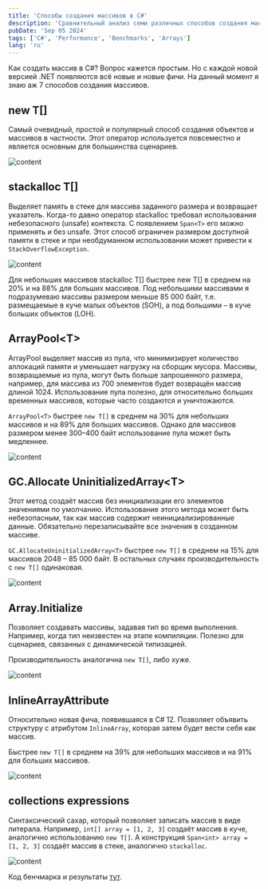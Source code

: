```yaml
---
title: 'Способы создания массивов в C#'
description: 'Сравнительный анализ семи различных способов создания массивов в C# с точки зрения производительности и применимости'
pubDate: 'Sep 05 2024'
tags: ['C#', 'Performance', 'Benchmarks', 'Arrays']
lang: 'ru'
---
```



Как создать массив в C#? Вопрос кажется простым. Но с каждой новой версией .NET появляются всё новые и новые фичи. На данный момент я знаю аж 7 способов создания массивов.

## new T[]

Самый очевидный, простой и популярный способ создания объектов и массивов в частности. Этот оператор используется повсеместно и является основным для большинства сценариев.

<Image src={image01} alt="content" />

## stackalloc T[]

Выделяет память в стеке для массива заданного размера и возвращает указатель. Когда-то давно оператор stackalloc требовал использования небезопасного (unsafe) контекста. С появлением `Span<T>` его можно применять и без unsafe. Этот способ ограничен размером доступной памяти в стеке и при необдуманном использовании может привести к `StackOverflowException`.

<Image src={image02} alt="content" />

Для небольших массивов stackalloc T[] быстрее new T[] в среднем на 20% и на 88% для больших массивов. Под небольшими массивами я подразумеваю массивы размером меньше 85 000 байт, т.е. размещаемые в куче малых объектов (SOH), а под большими – в куче больших объектов (LOH).

## ArrayPool\<T\>

ArrayPool выделяет массив из пула, что минимизирует количество аллокаций памяти и уменьшает нагрузку на сборщик мусора. Массивы, возвращаемые из пула, могут быть больше запрошенного размера, например, для массива из 700 элементов будет возвращён массив длиной 1024. Использование пула полезно, для относительно больших временных массивов, которые часто создаются и уничтожаются.

`ArrayPool<T>` быстрее `new T[]` в среднем на 30% для небольших массивов и на 89% для больших массивов. Однако для массивов размером менее 300–400 байт использование пула может быть медленнее.

<Image src={image03} alt="content" />

## GC.Allocate UninitializedArray\<T\>

Этот метод создаёт массив без инициализации его элементов значениями по умолчанию. Использование этого метода может быть небезопасным, так как массив содержит неинициализированные данные. Обязательно перезаписывайте все значения в созданном массиве.

`GC.AllocateUninitializedArray<T>` быстрее `new T[]` в среднем на 15% для массивов 2048 – 85 000 байт. В остальных случаях производительность с `new T[]` одинаковая.

<Image src={image04} alt="content" />

## Array.Initialize

Позволяет создавать массивы, задавая тип во время выполнения. Например, когда тип неизвестен на этапе компиляции. Полезно для сценариев, связанных с динамической типизацией.

Производительность аналогична `new T[]`, либо хуже.

<Image src={image05} alt="content" />

## InlineArrayAttribute

Относительно новая фича, появившаяся в C# 12. Позволяет объявить структуру с атрибутом `InlineArray`, которая затем будет вести себя как массив.

Быстрее `new T[]` в среднем на 39% для небольших массивов и на 91% для больших массивов.

<Image src={image06} alt="content" />

## collections expressions

Синтаксический сахар, который позволяет записать массив в виде литерала. Например, `int[] array = [1, 2, 3]` создаёт массив в куче, аналогично использованию `new T[]`. А конструкция `Span<int> array = [1, 2, 3]` создаёт массив в стеке, аналогично `stackalloc`.

<Image src={image07} alt="content" />

Код бенчмарка и результаты [тут](https://github.com/alexeyfv/create-array).
